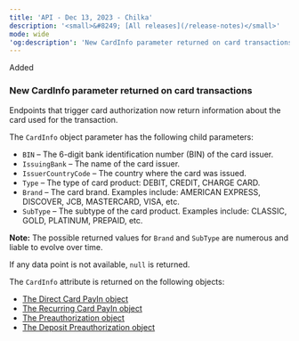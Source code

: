 ```yaml
---
title: 'API - Dec 13, 2023 - Chilka'  
description: '<small>&#8249; [All releases](/release-notes)</small>'  
mode: wide  
'og:description': 'New CardInfo parameter returned on card transactions'  
---
```

  
  <div class="pill pill-green rn-pill">Added</div> 
  
### New CardInfo parameter returned on card transactions  

Endpoints that trigger card authorization now return information about the card used for the transaction.  

The `CardInfo` object parameter has the following child parameters:  
- `BIN` – The 6-digit bank identification number (BIN) of the card issuer.  
- `IssuingBank` – The name of the card issuer.  
- `IssuerCountryCode` – The country where the card was issued.  
- `Type` – The type of card product: DEBIT, CREDIT, CHARGE CARD.  
- `Brand` – The card brand. Examples include: AMERICAN EXPRESS, DISCOVER, JCB, MASTERCARD, VISA, etc.  
- `SubType` – The subtype of the card product. Examples include: CLASSIC, GOLD, PLATINUM, PREPAID, etc.  

**Note:** The possible returned values for `Brand` and `SubType` are numerous and liable to evolve over time.  

If any data point is not available, `null` is returned.  

The `CardInfo` attribute is returned on the following objects:  
- <a href="/api-reference/direct-card-payins/direct-card-payin-object">The Direct Card PayIn object</a>
- <a href="/api-reference/recurring-card-payins/recurring-payin-object">The Recurring Card PayIn object</a>
- <a href="/api-reference/preauthorizations/preauthorization-object">The Preauthorization object</a>
- <a href="/api-reference/deposit-preauthorizations/deposit-preauthorization-object">The Deposit Preauthorization object</a>